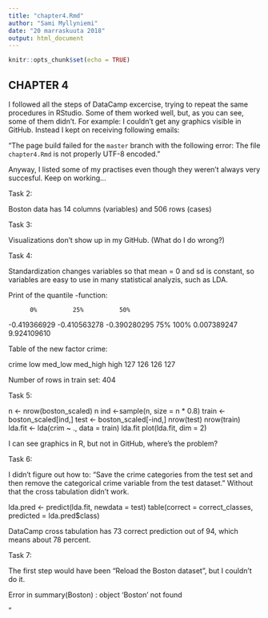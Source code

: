 ```yaml
---
title: "chapter4.Rmd"
author: "Sami Myllyniemi"
date: "20 marraskuuta 2018"
output: html_document
---
```


```r
knitr::opts_chunk$set(echo = TRUE)
```





## CHAPTER 4

I followed all the steps of DataCamp excercise, trying to repeat the same procedures in RStudio. Some of them worked well, but, as you can see, some of them didn't. For example: I couldn't get any graphics visible in GitHub. Instead I kept on receiving following emails:

"The page build failed for the `master` branch with the following error: The file `chapter4.Rmd` is not properly UTF-8 encoded."

Anyway, I listed some of my practises even though they weren't always very succesful. Keep on working...

Task 2:

Boston data has 14 columns (variables) and 506 rows (cases)


Task 3:

Visualizations don't show up in my GitHub. (What do I do wrong?)


Task 4:

Standardization changes variables so that mean = 0 and sd is constant, so variables are easy to use in many statistical analyzis, such as LDA. 

Print of the quantile -function:

          0%          25%          50% 
-0.419366929 -0.410563278 -0.390280295 
         75%         100% 
 0.007389247  9.924109610 
 
 Table of the new factor crime:
 
 crime
     low  med_low med_high     high 
     127      126      126      127 

Number of rows in train set: 404

Task 5:

n <- nrow(boston_scaled)
n
ind <-sample(n, size = n * 0.8)
train <- boston_scaled[ind,]
test <- boston_scaled[-ind,]
nrow(test)
nrow(train)
lda.fit <- lda(crim ~ ., data = train)
lda.fit
plot(lda.fit, dim = 2) 

I can see graphics in R, but not in GitHub, where's the problem?

Task 6:

I didn't figure out how to: "Save the crime categories from the test set and then remove the categorical crime variable from the test dataset." Without that the cross tabulation didn't work.

lda.pred <- predict(lda.fit, newdata = test)
table(correct = correct_classes, predicted = lda.pred$class)

DataCamp cross tabulation has 73 correct prediction out of 94, which means about 78 percent.



Task 7:

The first step would have been "Reload the Boston dataset", but I couldn't do it.

Error in summary(Boston) : object 'Boston' not found

"


